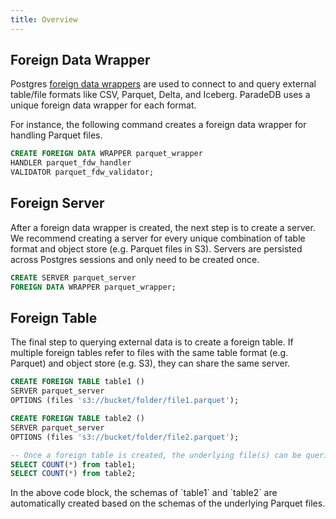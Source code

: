```yaml
---
title: Overview
---
```


## Foreign Data Wrapper

Postgres [foreign data wrappers](https://www.postgresql.org/docs/current/ddl-foreign-data.html) are used to connect to and query external table/file formats
like CSV, Parquet, Delta, and Iceberg. ParadeDB uses a unique foreign data wrapper for each format.

For instance, the following command creates a foreign data wrapper for handling Parquet files.

```sql
CREATE FOREIGN DATA WRAPPER parquet_wrapper
HANDLER parquet_fdw_handler
VALIDATOR parquet_fdw_validator;
```

## Foreign Server

After a foreign data wrapper is created, the next step is to create a server. We recommend creating a server for every unique combination of
table format and object store (e.g. Parquet files in S3). Servers are persisted across Postgres sessions and only need to be created once.

```sql
CREATE SERVER parquet_server
FOREIGN DATA WRAPPER parquet_wrapper;
```

## Foreign Table

The final step to querying external data is to create a foreign table. If multiple foreign tables refer to files with the same table format (e.g. Parquet) and object store
(e.g. S3), they can share the same server.

```sql
CREATE FOREIGN TABLE table1 ()
SERVER parquet_server
OPTIONS (files 's3://bucket/folder/file1.parquet');

CREATE FOREIGN TABLE table2 ()
SERVER parquet_server
OPTIONS (files 's3://bucket/folder/file2.parquet');

-- Once a foreign table is created, the underlying file(s) can be queried
SELECT COUNT(*) from table1;
SELECT COUNT(*) from table2;
```

<Note>
  In the above code block, the schemas of `table1` and `table2` are
  automatically created based on the schemas of the underlying Parquet files.
</Note>
